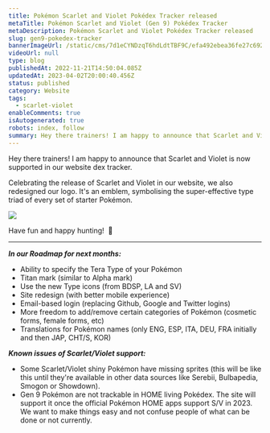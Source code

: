 ```yaml
---
title: Pokémon Scarlet and Violet Pokédex Tracker released
metaTitle: Pokémon Scarlet and Violet (Gen 9) Pokédex Tracker
metaDescription: Pokémon Scarlet and Violet Pokédex Tracker released
slug: gen9-pokedex-tracker
bannerImageUrl: /static/cms/7d1eCYNDzqT6hdLdtTBF9C/efa492ebea36fe27c692b39b3eed30fa/world-map-2x.jpeg
videoUrl: null
type: blog
publishedAt: 2022-11-21T14:50:04.085Z
updatedAt: 2023-04-02T20:00:40.456Z
status: published
category: Website
tags:
  - scarlet-violet
enableComments: true
isAutogenerated: true
robots: index, follow
summary: Hey there trainers! I am happy to announce that Scarlet and Violet is now supported in our website dex tracker.
---
```


Hey there trainers! I am happy to announce that Scarlet and Violet is now supported in our website dex tracker.

Celebrating the release of Scarlet and Violet in our website, we also redesigned our logo. It's an emblem, symbolising
the super-effective type triad of every set of starter Pokémon.

![](/static/cms/5BYDedDN9Sb3qOxdDxZeRn/c7fef5025a5d0576489f7364e8482b07/logo-bg.png)

Have fun and happy hunting!  🎉

---

**_In our Roadmap for next months:_**

- Ability to specify the Tera Type of your Pokémon
- Titan mark (similar to Alpha mark)
- Use the new Type icons (from BDSP, LA and SV)
- Site redesign (with better mobile experience)
- Email-based login (replacing Github, Google and Twitter logins)
- More freedom to add/remove certain categories of Pokémon (cosmetic forms, female forms, etc)
- Translations for Pokémon names (only ENG, ESP, ITA, DEU, FRA initially and then JAP, CHT/S, KOR)

**_Known issues of Scarlet/Violet support:_**

- Some Scarlet/Violet shiny Pokémon have missing sprites (this will be like this until they're available in other data
  sources like Serebii, Bulbapedia, Smogon or Showdown).
- Gen 9 Pokémon are not trackable in HOME living Pokédex. The site will support it once the official Pokémon HOME apps
  support S/V in 2023. We want to make things easy and not confuse people of what can be done or not currently.
